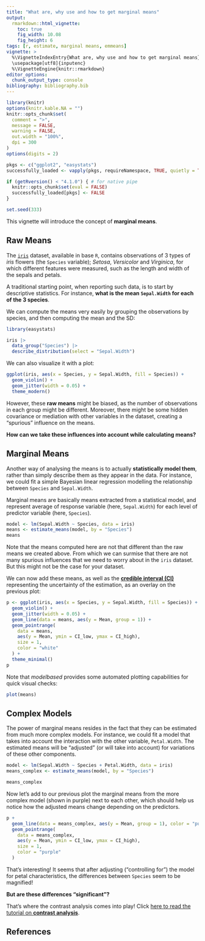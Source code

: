 ```yaml
---
title: "What are, why use and how to get marginal means"
output:
  rmarkdown::html_vignette:
    toc: true
    fig_width: 10.08
    fig_height: 6
tags: [r, estimate, marginal means, emmeans]
vignette: >
  %\VignetteIndexEntry{What are, why use and how to get marginal means}
  \usepackage[utf8]{inputenc}
  %\VignetteEngine{knitr::rmarkdown}
editor_options:
  chunk_output_type: console
bibliography: bibliography.bib
---
```


```r
library(knitr)
options(knitr.kable.NA = "")
knitr::opts_chunk$set(
  comment = ">",
  message = FALSE,
  warning = FALSE,
  out.width = "100%",
  dpi = 300
)
options(digits = 2)

pkgs <- c("ggplot2", "easystats")
successfully_loaded <- vapply(pkgs, requireNamespace, TRUE, quietly = TRUE)

if (getRversion() < "4.1.0") { # for native pipe
  knitr::opts_chunk$set(eval = FALSE)
  successfully_loaded[pkgs] <- FALSE
}

set.seed(333)
```

This vignette will introduce the concept of **marginal means**.

## Raw Means

The [`iris`](https://en.wikipedia.org/wiki/Iris_flower_data_set) dataset,
available in base `R`, contains observations of 3 types of *iris* flowers (the
`Species` variable); *Setosa*, *Versicolor* and *Virginica*, for which different
features were measured, such as the length and width of the sepals and petals.

A traditional starting point, when reporting such data, is to start by
descriptive statistics. For instance, **what is the mean `Sepal.Width` for each of the 3 species**.

We can compute the means very easily by grouping the observations by species,
and then computing the mean and the SD:

```r
library(easystats)

iris |>
  data_group("Species") |>
  describe_distribution(select = "Sepal.Width")
```

We can also visualize it with a plot:

```r
ggplot(iris, aes(x = Species, y = Sepal.Width, fill = Species)) +
  geom_violin() +
  geom_jitter(width = 0.05) +
  theme_modern()
```

However, these **raw means** might be biased, as the number of observations in
each group might be different. Moreover, there might be some hidden covariance or
mediation with other variables in the dataset, creating a "spurious" influence
on the means.

**How can we take these influences into account while calculating means?**

## Marginal Means

Another way of analysing the means is to actually **statistically model them**,
rather than simply describe them as they appear in the data. For instance, we
could fit a simple Bayesian linear regression modelling the relationship between
`Species` and `Sepal.Width`.

Marginal means are basically means extracted from a statistical model, and
represent average of response variable (here, `Sepal.Width`) for each level of
predictor variable (here, `Species`).


```r
model <- lm(Sepal.Width ~ Species, data = iris)
means <- estimate_means(model, by = "Species")
means
```

Note that the means computed here are not that different than the raw means we
created above. From which we can surmise that there are not many spurious
influences that we need to worry about in the `iris` dataset. But this might not
be the case for your dataset.

We can now add these means, as well as the [**credible interval (CI)**](https://easystats.github.io/bayestestR/articles/credible_interval.html)
representing the uncertainty of the estimation, as an overlay on the previous
plot:

```r
p <- ggplot(iris, aes(x = Species, y = Sepal.Width, fill = Species)) +
  geom_violin() +
  geom_jitter(width = 0.05) +
  geom_line(data = means, aes(y = Mean, group = 1)) +
  geom_pointrange(
    data = means,
    aes(y = Mean, ymin = CI_low, ymax = CI_high),
    size = 1,
    color = "white"
  ) +
  theme_minimal()
p
```


Note that *modelbased* provides some automated plotting capabilities for quick visual checks:

```r
plot(means)
```


## Complex Models

The power of marginal means resides in the fact that they can be estimated from
much more complex models. For instance, we could fit a model that takes into
account the interaction with the other variable, `Petal.Width`. The estimated means will be "adjusted" (or will take into
account) for variations of these other components.

```r
model <- lm(Sepal.Width ~ Species + Petal.Width, data = iris)
means_complex <- estimate_means(model, by = "Species")

means_complex
```

Now let's add to our previous plot the marginal means from the more complex model (shown in purple) next to each other, which should help us notice how the adjusted means change depending on the predictors.

```r
p +
  geom_line(data = means_complex, aes(y = Mean, group = 1), color = "purple") +
  geom_pointrange(
    data = means_complex,
    aes(y = Mean, ymin = CI_low, ymax = CI_high),
    size = 1,
    color = "purple"
  )
```

That's interesting! It seems that after adjusting ("controlling for") the model for petal
characteristics, the differences between `Species` seem to be magnified!

**But are these differences "significant"?**

That's where the contrast analysis comes into play! Click [here to read the tutorial on **contrast analysis**](https://easystats.github.io/modelbased/articles/estimate_contrasts.html).

## References
